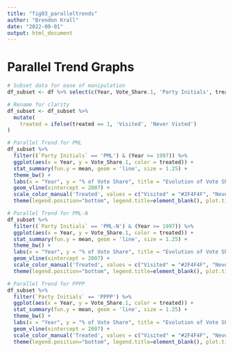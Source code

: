 ```yaml
---
title: "fig03_paralleltrends"
author: "Brendon Krall"
date: "2022-09-01"
output: html_document
---
```


# Parallel Trend Graphs
```r
# Subset data for ease of manipulation
df_subset <- df %>% select(c(Year, Vote_Share.1, 'Party Initials', treated))

# Rename for clarity
df_subset <- df_subset %>%
  mutate(
    treated = ifelse(treated == 1, 'Visited', 'Never Visted')
)

# Parallel Trend for PML                    
df_subset %>%
  filter((`Party Initials` == 'PML') & (Year >= 1997)) %>%
  ggplot(aes(x = Year, y = Vote_Share.1, color = treated)) +
  stat_summary(fun.y = mean, geom = 'line', size = 1.25) +
  theme_bw() +
  labs(x = "Year", y = "% of Vote Share", title = "Evolution of Vote Share - PML (Years 1997 to 2012)") +
  geom_vline(xintercept = 2007) +
  scale_color_manual('Treated', values = c("Visited" = "#2F4F4F", "Never Visited" = "#DCDCDC")) +
  theme(legend.position="bottom", legend.title=element_blank(), plot.title = element_text(hjust = 0.5))

# Parallel Trend for PML-N                   
df_subset %>%
  filter((`Party Initials` == 'PML-N') & (Year >= 1997)) %>%
  ggplot(aes(x = Year, y = Vote_Share.1, color = treated)) +
  stat_summary(fun.y = mean, geom = 'line', size = 1.25) +
  theme_bw() +
  labs(x = "Year", y = "% of Vote Share", title = "Evolution of Vote Share - PML-N (Years 1997 to 2012)") +
  geom_vline(xintercept = 2007) +
  scale_color_manual('Treated', values = c("Visited" = "#2F4F4F", "Never Visited" = "#DCDCDC")) +
  theme(legend.position="bottom", legend.title=element_blank(), plot.title = element_text(hjust = 0.5))

# Parallel Trend for PPPP                    
df_subset %>%
  filter(`Party Initials` == 'PPPP') %>%
  ggplot(aes(x = Year, y = Vote_Share.1, color = treated)) +
  stat_summary(fun.y = mean, geom = 'line', size = 1.25) +
  theme_bw() +
  labs(x = "Year", y = "% of Vote Share", title = "Evolution of Vote Share - PPP (Years 2002 to 2012)") +
  geom_vline(xintercept = 2007) +
  scale_color_manual('Treated', values = c("Visited" = "#2F4F4F", "Never Visited" = "#DCDCDC")) +
  theme(legend.position="bottom", legend.title=element_blank(), plot.title = element_text(hjust = 0.5))
```